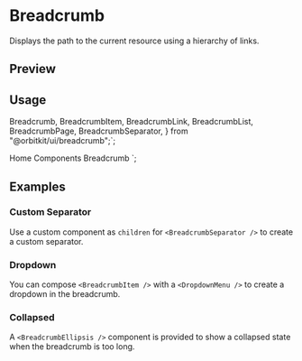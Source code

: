 

<Meta of={BreadcrumbStories} />

# Breadcrumb

Displays the path to the current resource using a hierarchy of links.

## Preview

<Canvas of={BreadcrumbStories.Default} />

## Usage

  Breadcrumb,
  BreadcrumbItem,
  BreadcrumbLink,
  BreadcrumbList,
  BreadcrumbPage,
  BreadcrumbSeparator,
} from "@orbitkit/ui/breadcrumb";`;

  <BreadcrumbList>
    <BreadcrumbItem>
      <BreadcrumbLink href="/">Home</BreadcrumbLink>
    </BreadcrumbItem>
    <BreadcrumbSeparator />
    <BreadcrumbItem>
      <BreadcrumbLink href="/components">Components</BreadcrumbLink>
    </BreadcrumbItem>
    <BreadcrumbSeparator />
    <BreadcrumbItem>
      <BreadcrumbPage>Breadcrumb</BreadcrumbPage>
    </BreadcrumbItem>
  </BreadcrumbList>
</Breadcrumb>
`;

<Source code={importCode} language="ts" dark />
<Source code={usageCode} language="tsx" dark />

## Examples

### Custom Separator

Use a custom component as `children` for `<BreadcrumbSeparator />` to create a custom separator.

<Canvas of={BreadcrumbStories.CustomSeparator} />

### Dropdown

You can compose `<BreadcrumbItem />` with a `<DropdownMenu />` to create a dropdown in the breadcrumb.

<Canvas of={BreadcrumbStories.Dropdown} />

### Collapsed

A `<BreadcrumbEllipsis />` component is provided to show a collapsed state when the breadcrumb is too long.

<Canvas of={BreadcrumbStories.Collapsed} />
